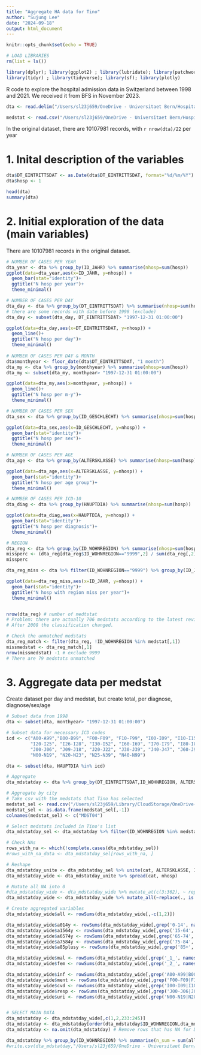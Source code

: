 ---
title: "Aggregate HA data for Tino"
author: "Sujung Lee"
date: "2024-09-18"
output: html_document
---

```{r setup, include=FALSE}
knitr::opts_chunk$set(echo = TRUE)
```

```{r message=FALSE, warning=FALSE, paged.print=FALSE}
# LOAD LIBRARIES
rm(list = ls())

library(dplyr); library(ggplot2) ; library(lubridate); library(patchwork)
library(tidyr) ; library(tidyverse); library(sf); library(plotly)
```

R code to explore the hospital admission data in Switzerland between 1998 and 2021. We received it from BFS in November 2023.

```{r}
dta <- read.delim("/Users/sl23j659/OneDrive - Universitaet Bern/Hospitalization_CH/Data/BFS_MS_DATEN_DSV230287.DAT", sep="|")

medstat <- read.csv("/Users/sl23j659/OneDrive - Universitaet Bern/Hospitalization_CH/Data/medstat/medstat.csv", header = TRUE)

```

In the original dataset, there are 10107981 records, with `r nrow(dta)/22` per year

# 1. Inital description of the variables
```{r}
dta$DT_EINTRITTSDAT <- as.Date(dta$DT_EINTRITTSDAT, format="%d/%m/%Y")
dta$hosp <- 1

head(dta)
summary(dta)

```

# 2. Initial exploration of the data (main variables)
There are 10107981 records in the original dataset.
```{r}
# NUMBER OF CASES PER YEAR
dta_year <- dta %>% group_by(ID_JAHR) %>% summarise(nhosp=sum(hosp))
ggplot(data=dta_year,aes(x=ID_JAHR, y=nhosp)) +
  geom_bar(stat="identity")+
  ggtitle("N hosp per year")+
  theme_minimal()

# NUMBER OF CASES PER DAY
dta_day <- dta %>% group_by(DT_EINTRITTSDAT) %>% summarise(nhosp=sum(hosp))
# there are some records with date before 1998 (exclude)
dta_day <- subset(dta_day, DT_EINTRITTSDAT> "1997-12-31 01:00:00")

ggplot(data=dta_day,aes(x=DT_EINTRITTSDAT, y=nhosp)) +
  geom_line()+
  ggtitle("N hosp per day")+
  theme_minimal()
  
# NUMBER OF CASES PER DAY & MONTH
dta$monthyear <- floor_date(dta$DT_EINTRITTSDAT, "1 month") 
dta_my <- dta %>% group_by(monthyear) %>% summarise(nhosp=sum(hosp))
dta_my <- subset(dta_my, monthyear> "1997-12-31 01:00:00")

ggplot(data=dta_my,aes(x=monthyear, y=nhosp)) +
  geom_line()+
  ggtitle("N hosp per m-y")+
  theme_minimal()

# NUMBER OF CASES PER SEX
dta_sex <- dta %>% group_by(ID_GESCHLECHT) %>% summarise(nhosp=sum(hosp))

ggplot(data=dta_sex,aes(x=ID_GESCHLECHT, y=nhosp)) +
  geom_bar(stat="identity")+
  ggtitle("N hosp per sex")+
  theme_minimal()

# NUMBER OF CASES PER AGE
dta_age <- dta %>% group_by(ALTERSKLASSE) %>% summarise(nhosp=sum(hosp))

ggplot(data=dta_age,aes(x=ALTERSKLASSE, y=nhosp)) +
  geom_bar(stat="identity")+
  ggtitle("N hosp per age group")+
  theme_minimal()

# NUMBER OF CASES PER ICD-10
dta_diag <- dta %>% group_by(HAUPTDIA) %>% summarise(nhosp=sum(hosp))

ggplot(data=dta_diag,aes(x=HAUPTDIA, y=nhosp)) +
  geom_bar(stat="identity")+
  ggtitle("N hosp per diagnosis")+
  theme_minimal()

# REGION
dta_reg <- dta %>% group_by(ID_WOHNREGION) %>% summarise(nhosp=sum(hosp))
missperc <- (dta_reg[dta_reg$ID_WOHNREGION=="9999",2] / sum(dta_reg[,2]))*100
missperc

dta_reg_miss <- dta %>% filter(ID_WOHNREGION=="9999") %>% group_by(ID_JAHR) %>% summarise(nhosp=sum(hosp))

ggplot(data=dta_reg_miss,aes(x=ID_JAHR, y=nhosp)) +
  geom_bar(stat="identity")+
  ggtitle("N hosp with region miss per year")+
  theme_minimal()


nrow(dta_reg) # number of medtstat
# Problem: there are actually 706 medstats according to the latest revision. 
# After 2008 the classification changed.

# Check the unmatched medstats
dta_reg_match <- filter(dta_reg, !ID_WOHNREGION %in% medstat[,1])
missmedstat <- dta_reg_match[,1]
nrow(missmedstat) -1 # exclude 9999
# There are 79 medstats unmatched
```

# 3. Aggregate data per medstat
Create dataset per day and medstat, but create total, per diagnose, diagnose/sex/age
```{r}
# Subset data from 1998
dta <- subset(dta, monthyear> "1997-12-31 01:00:00")

# Subset data for necessary ICD codes
icd <- c("A00-A99","B00-B99", "F00-F09", "F10-F99", "I00-I09", "I10-I15", 
         "I20-I25", "I26-I28", "I30-I52", "I60-I69", "I70-I79", "I80-I89", "I95-I99",
         "J00-J06", "J09-J18", "J20-J22", "J30-J39", "J40-J47", "J60-J99",
         "N00-N19", "N20-N23", "N25-N39", "N40-N99")

dta <- subset(dta, HAUPTDIA %in% icd)

# Aggregate
dta_mdstatday <- dta %>% group_by(DT_EINTRITTSDAT,ID_WOHNREGION, ALTERSKLASSE,ID_GESCHLECHT,HAUPTDIA) %>% summarise(nhosp=sum(hosp))

# Aggregate by city
# Take csv with the medstats that Tino has selected 
medstat_sel <- read.csv("/Users/sl23j659/Library/CloudStorage/OneDrive-UniversitaetBern/Master_supervision/Tino/ID_selected_MetRegions.csv")
medstat_sel <- as.data.frame(medstat_sel[,-1])
colnames(medstat_sel) <- c("MDST04")

# Select medstats included in Tino's list
dta_mdstatday_sel <- dta_mdstatday %>% filter(ID_WOHNREGION %in% medstat_sel$MDST04)

# Check NAs
rows_with_na <- which(!complete.cases(dta_mdstatday_sel))
#rows_with_na_data <- dta_mdstatday_sel[rows_with_na, ]
```

```{r}
# Reshape
dta_mdstatday_unite <- dta_mdstatday_sel %>% unite(cat, ALTERSKLASSE, ID_GESCHLECHT, HAUPTDIA, sep = "_")
dta_mdstatday_wide <- dta_mdstatday_unite %>% spread(cat, nhosp)

# Mutate all NA into 0
#dta_mdstatday_wide <- dta_mdstatday_wide %>% mutate_at(c(3:362), ~ replace_na(., 0))
dta_mdstatday_wide <- dta_mdstatday_wide %>% mutate_all(~replace(., is.na(.), 0))

# Create aggregated variables
dta_mdstatday_wide$all <- rowSums(dta_mdstatday_wide[,-c(1,2)])

dta_mdstatday_wide$a014y <- rowSums(dta_mdstatday_wide[,grep('0-14', names(dta_mdstatday_wide))])
dta_mdstatday_wide$a1564y <- rowSums(dta_mdstatday_wide[,grep('15-64', names(dta_mdstatday_wide))])
dta_mdstatday_wide$a6574y <- rowSums(dta_mdstatday_wide[,grep('65-74', names(dta_mdstatday_wide))])
dta_mdstatday_wide$a7584y <- rowSums(dta_mdstatday_wide[,grep('75-84', names(dta_mdstatday_wide))])
dta_mdstatday_wide$a85plusy <- rowSums(dta_mdstatday_wide[,grep('85+', names(dta_mdstatday_wide))])

dta_mdstatday_wide$mal <- rowSums(dta_mdstatday_wide[,grep('_1_', names(dta_mdstatday_wide))])
dta_mdstatday_wide$fem <- rowSums(dta_mdstatday_wide[,grep('_2_', names(dta_mdstatday_wide))])

dta_mdstatday_wide$inf <- rowSums(dta_mdstatday_wide[,grep('A00-A99|B00-B99', names(dta_mdstatday_wide))])
dta_mdstatday_wide$ment <- rowSums(dta_mdstatday_wide[,grep('F00-F09|F10-F99', names(dta_mdstatday_wide))])
dta_mdstatday_wide$cvd <- rowSums(dta_mdstatday_wide[,grep('I00-I09|I10-I15|I20-I25|I26-I28|I30-I52|I60-I69|I70-I79|I80-I89|I95-I99', names(dta_mdstatday_wide))])
dta_mdstatday_wide$resp <- rowSums(dta_mdstatday_wide[,grep('J00-J06|J09-J18|J20-J22|J30-J39|J40-J47|J60-J99', names(dta_mdstatday_wide))])
dta_mdstatday_wide$uri <- rowSums(dta_mdstatday_wide[,grep('N00-N19|N20-N23|N25-N39|N40-N99', names(dta_mdstatday_wide))])


# SELECT MAIN DATA
dta_mdstatday <- dta_mdstatday_wide[,c(1,2,233:245)]
dta_mdstatday <- dta_mdstatday[order(dta_mdstatday$ID_WOHNREGION,dta_mdstatday$DT_EINTRITTSDAT),]
dta_mdstatday <- na.omit(dta_mdstatday) # Remove rows that has NA for DT_EINTRITTSDAT 

dta_mdstatday %>% group_by(ID_WOHNREGION) %>% summarise(n_sum = sum(all))
#write.csv(dta_mdstatday,"/Users/sl23j659/OneDrive - Universitaet Bern/Hospitalization_CH/Data/MEDSTAT/dta_ha_tino.csv")
```
